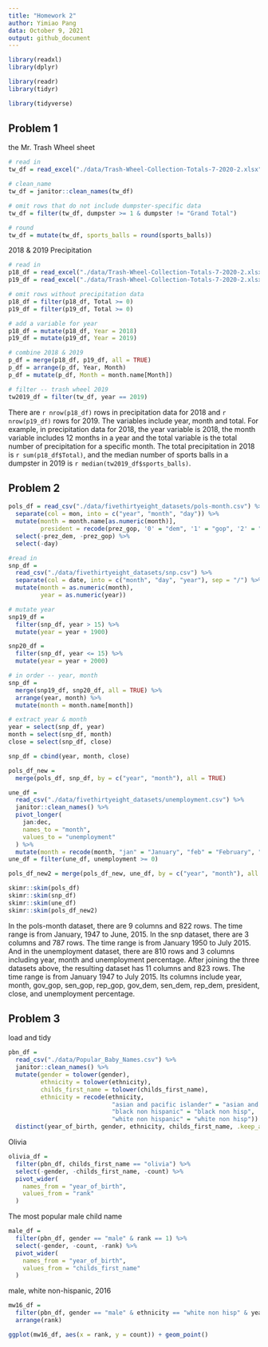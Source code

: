 ```yaml
---
title: "Homework 2"
author: Yimiao Pang
data: October 9, 2021
output: github_document
---
```


```r
library(readxl)
library(dplyr)

library(readr)
library(tidyr)

library(tidyverse)
```



## Problem 1

the Mr. Trash Wheel sheet

```r
# read in
tw_df = read_excel("./data/Trash-Wheel-Collection-Totals-7-2020-2.xlsx", sheet = "Mr. Trash Wheel")

# clean_name
tw_df = janitor::clean_names(tw_df)

# omit rows that do not include dumpster-specific data
tw_df = filter(tw_df, dumpster >= 1 & dumpster != "Grand Total")

# round
tw_df = mutate(tw_df, sports_balls = round(sports_balls))
```

2018 & 2019 Precipitation

```r
# read in
p18_df = read_excel("./data/Trash-Wheel-Collection-Totals-7-2020-2.xlsx", sheet = "2018 Precipitation", range = "A2:B14")
p19_df = read_excel("./data/Trash-Wheel-Collection-Totals-7-2020-2.xlsx", sheet = "2019 Precipitation", range = "A2:B14")

# omit rows without precipitation data
p18_df = filter(p18_df, Total >= 0)
p19_df = filter(p19_df, Total >= 0)

# add a variable for year
p18_df = mutate(p18_df, Year = 2018)
p19_df = mutate(p19_df, Year = 2019)

# combine 2018 & 2019
p_df = merge(p18_df, p19_df, all = TRUE)
p_df = arrange(p_df, Year, Month)
p_df = mutate(p_df, Month = month.name[Month])
```

```r
# filter -- trash wheel 2019
tw2019_df = filter(tw_df, year == 2019)
```

There are `r nrow(p18_df)` rows in precipitation data for 2018 and `r nrow(p19_df)` rows for 2019. The variables include year, month and total. For example, in precipitation data for 2018, the year variable is 2018, the month variable includes 12 months in a year and the total variable is the total number of precipitation for a specific month. The total precipitation in 2018 is `r sum(p18_df$Total)`, and the median number of sports balls in a dumpster in 2019 is `r median(tw2019_df$sports_balls)`.


## Problem 2

```r
pols_df = read_csv("./data/fivethirtyeight_datasets/pols-month.csv") %>%
  separate(col = mon, into = c("year", "month", "day")) %>%
  mutate(month = month.name[as.numeric(month)],
         president = recode(prez_gop, '0' = "dem", '1' = "gop", '2' = "gop")) %>%
  select(-prez_dem, -prez_gop) %>%
  select(-day)
```

```r
#read in
snp_df = 
  read_csv("./data/fivethirtyeight_datasets/snp.csv") %>%
  separate(col = date, into = c("month", "day", "year"), sep = "/") %>%
  mutate(month = as.numeric(month),
         year = as.numeric(year))

# mutate year
snp19_df = 
  filter(snp_df, year > 15) %>%
  mutate(year = year + 1900)

snp20_df = 
  filter(snp_df, year <= 15) %>%
  mutate(year = year + 2000)

# in order -- year, month
snp_df = 
  merge(snp19_df, snp20_df, all = TRUE) %>%
  arrange(year, month) %>%
  mutate(month = month.name[month])

# extract year & month
year = select(snp_df, year)
month = select(snp_df, month)
close = select(snp_df, close)

snp_df = cbind(year, month, close)
```

```r
pols_df_new = 
  merge(pols_df, snp_df, by = c("year", "month"), all = TRUE)

une_df = 
  read_csv("./data/fivethirtyeight_datasets/unemployment.csv") %>%
  janitor::clean_names() %>%
  pivot_longer(
    jan:dec,
    names_to = "month",
    values_to = "unemployment"
  ) %>%
  mutate(month = recode(month, "jan" = "January", "feb" = "February", "mar" = "March", "apr" = "April", "may" = "May", "jun" = "June", "jul" = "July", "aug" = "August", "sep" = "September", "oct" = "October", "nov" = "November", "dec" = "December"))
une_df = filter(une_df, unemployment >= 0)

pols_df_new2 = merge(pols_df_new, une_df, by = c("year", "month"), all = TRUE)
```

```r
skimr::skim(pols_df)
skimr::skim(snp_df)
skimr::skim(une_df)
skimr::skim(pols_df_new2)
```

In the pols-month dataset, there are 9 columns and 822 rows. The time range is from January, 1947 to June, 2015.     In the snp dataset, there are 3 columns and 787 rows. The time range is from January 1950 to July 2015.     And in the unemployment dataset, there are 810 rows and 3 columns including year, month and unemployment percentage.     After joining the three datasets above, the resulting dataset has 11 columns and 823 rows. The time range is from January 1947 to July 2015. Its columns include year, month, gov_gop, sen_gop, rep_gop, gov_dem, sen_dem, rep_dem, president, close, and unemployment percentage.

## Problem 3

load and tidy

```r
pbn_df = 
  read_csv("./data/Popular_Baby_Names.csv") %>%
  janitor::clean_names() %>%
  mutate(gender = tolower(gender), 
         ethnicity = tolower(ethnicity), 
         childs_first_name = tolower(childs_first_name),
         ethnicity = recode(ethnicity, 
                             "asian and pacific islander" = "asian and paci",
                             "black non hispanic" = "black non hisp",
                             "white non hispanic" = "white non hisp")) %>%
  distinct(year_of_birth, gender, ethnicity, childs_first_name, .keep_all = TRUE)
```

Olivia

```r
olivia_df = 
  filter(pbn_df, childs_first_name == "olivia") %>%
  select(-gender, -childs_first_name, -count) %>%
  pivot_wider(
    names_from = "year_of_birth",
    values_from = "rank"
  )
```

The most popular male child name

```r
male_df = 
  filter(pbn_df, gender == "male" & rank == 1) %>%
  select(-gender, -count, -rank) %>%
  pivot_wider(
    names_from = "year_of_birth",
    values_from = "childs_first_name"
  )
```

male, white non-hispanic, 2016

```r
mw16_df = 
  filter(pbn_df, gender == "male" & ethnicity == "white non hisp" & year_of_birth == 2016) %>%
  arrange(rank)

ggplot(mw16_df, aes(x = rank, y = count)) + geom_point()
```


